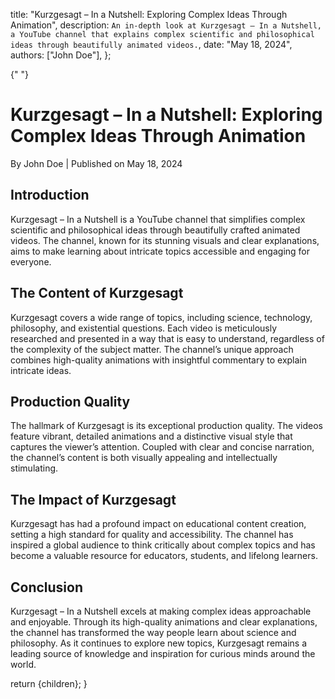 
  title:
    "Kurzgesagt – In a Nutshell: Exploring Complex Ideas Through Animation",
  description: `An in-depth look at Kurzgesagt – In a Nutshell, a YouTube channel that explains complex scientific and philosophical ideas through beautifully animated videos.`,
  date: "May 18, 2024",
  authors: ["John Doe"],
};

{" "}

<h1>Kurzgesagt – In a Nutshell: Exploring Complex Ideas Through Animation</h1>
<div className="text-sm text-gray-500 dark:text-gray-400">
  By John Doe | Published on May 18, 2024
</div>
<section id="introduction">
  <h2>Introduction</h2>
  <span>
    Kurzgesagt – In a Nutshell is a YouTube channel that simplifies complex
    scientific and philosophical ideas through beautifully crafted animated
    videos. The channel, known for its stunning visuals and clear explanations,
    aims to make learning about intricate topics accessible and engaging for
    everyone.
  </span>
</section>
<section id="the-content-of-kurzgesagt">
  <h2>The Content of Kurzgesagt</h2>
  <span>
    Kurzgesagt covers a wide range of topics, including science, technology,
    philosophy, and existential questions. Each video is meticulously researched
    and presented in a way that is easy to understand, regardless of the
    complexity of the subject matter. The channel’s unique approach combines
    high-quality animations with insightful commentary to explain intricate
    ideas.
  </span>
</section>
<section id="production-quality">
  <h2>Production Quality</h2>
  <span>
    The hallmark of Kurzgesagt is its exceptional production quality. The videos
    feature vibrant, detailed animations and a distinctive visual style that
    captures the viewer’s attention. Coupled with clear and concise narration,
    the channel’s content is both visually appealing and intellectually
    stimulating.
  </span>
</section>
<section id="the-impact-of-kurzgesagt">
  <h2>The Impact of Kurzgesagt</h2>
  <span>
    Kurzgesagt has had a profound impact on educational content creation,
    setting a high standard for quality and accessibility. The channel has
    inspired a global audience to think critically about complex topics and has
    become a valuable resource for educators, students, and lifelong learners.
  </span>
</section>
<section id="conclusion">
  <h2>Conclusion</h2>
  <span>
    Kurzgesagt – In a Nutshell excels at making complex ideas approachable and
    enjoyable. Through its high-quality animations and clear explanations, the
    channel has transformed the way people learn about science and philosophy.
    As it continues to explore new topics, Kurzgesagt remains a leading source
    of knowledge and inspiration for curious minds around the world.
  </span>
</section>

  return <MdxLayout>{children}</MdxLayout>;
}
